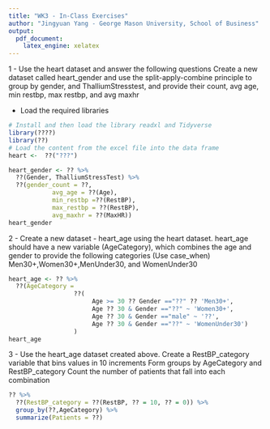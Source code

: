 ```yaml
---
title: "WK3 - In-Class Exercises"
author: "Jingyuan Yang - George Mason University, School of Business"
output:
  pdf_document: 
    latex_engine: xelatex
---
```


1 - Use the heart dataset and answer the following questions
Create a new dataset called heart_gender and use the split-apply-combine principle to group by gender, and ThalliumStresstest, and provide their count, avg age,  min restbp, max restbp, and avg maxhr

- Load the required libraries
```r
# Install and then load the library readxl and Tidyverse
library(????)
library(??)
# Load the content from the excel file into the data frame
heart <-  ??("???")

```

```r
heart_gender <- ?? %>%
  ??(Gender, ThalliumStressTest) %>%
  ??(gender_count = ??,
            avg_age = ??(Age),
            min_restbp =??(RestBP),
            max_restbp = ??(RestBP),
            avg_maxhr = ??(MaxHR))
heart_gender
```

2 - Create a new dataset - heart_age using the heart dataset. heart_age should have a new variable (AgeCategory), which combines the age and gender to provide the following categories (Use case_when)
Men30+,Women30+,MenUnder30, and WomenUnder30

```r
heart_age <- ?? %>%
  ??(AgeCategory = 
                  ??(
                       Age >= 30 ?? Gender =="??" ?? 'Men30+',
                       Age ?? 30 & Gender =="??" ~ 'Women30+',
                       Age ?? 30 & Gender =="male" ~ '??',
                       Age ?? 30 & Gender =="??" ~ 'WomenUnder30')
                  )
heart_age
```

3 - Use the heart_age dataset created above.
Create a RestBP_category variable that bins values in 10 increments
Form groups by AgeCategory and RestBP_category
Count the number of patients that fall into each combination

```r
?? %>% 
  ??(RestBP_category = ??(RestBP, ?? = 10, ?? = 0)) %>% 
  group_by(??,AgeCategory) %>% 
  summarize(Patients = ??)
```